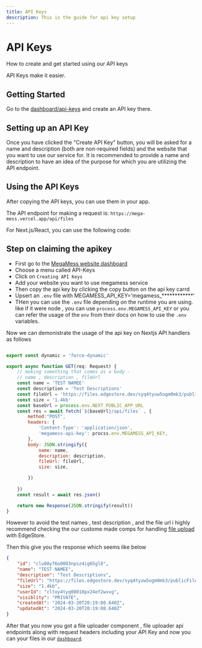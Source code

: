 ```yaml
---
title: API Keys
description: This is the guide for api key setup 
---
```




# API Keys
 How to create and get started using our API keys

<Callout>
API Keys make it easier.
</Callout>

## Getting Started

Go to the [dashboard/api-keys](https://mega-mess.vercel.app/dashboard/api-keys) and create an API key there.

## Setting up an API Key

Once you have clicked the "Create API Key" button, you will be asked for a name and description (both are non-required fields) and the website that you want to use our service for. It is recommended to provide a name and description to have an idea of the purpose for which you are utilizing the API endpoint.

## Using the API Keys

After copying the API keys, you can use them in your app.

The API endpoint for making a request is: `https://mega-mess.vercel.app/api/files`

For Next.js/React, you can use the following code:

##  Step on claiming the apikey

- First go to the [MegaMess website dashboard](https://mega-mess.vercel.app/dashboard)
- Choose a menu called API-Keys
- Click on `Creating API Keys`
- Add your website you want to use megamess service
- Then copy the api key by clicking the copy button on the api key carrd 
- Upsert an `.env` file with MEGAMESS_API_KEY='megamess_************'
- THen you can use the `.env` file depending on the runtime you are using. like if it were node , you can use `process.env.MEGAMESS_API_KEY` or you can refer the usage of the `env` from their docs on how to use the   `.env` variables.


Now we can demonistrate the usage of the api key on Nextjs API handlers as follows





```js

export const dynamic = 'force-dynamic'

export async function GET(req: Request) {
    // moking something that comes as a body - 
    // name , description , fileUrl
    const name = 'TEST NAMEE'
    const description = 'Test Descriptions'
    const fileUrl = 'https://files.edgestore.dev/syq4tyuw5ogm0mk3/publicFiles/_public/e36f81e8-e69f-4c62-91e4-a5f92563fc15.svg'
    const size = '1.4kb'
    const baseUrl = process.env.NEXT_PUBLIC_APP_URL
    const res = await fetch(`${baseUrl}/api/files` , {
        method:"POST",
        headers: {
            'Content-Type': 'application/json',
            'megamess-api-key': procss.env.MEGAMESS_API_KEY,
        },
        body: JSON.stringify({
            name: name,
            description: description,
            fileUrl: fileUrl,
            size: size,

        })
        
    })
    const result = await res.json()

    return new Response(JSON.stringify(result))
} 
```

However to avoid the test names , test description , and the file url i highly recommend checking the our custome made comps for handling [file upload](https://github.com/Kinfe123/MegaMess/blob/main/app/(dashboard)/dashboard/_components/file-upload.tsx) with EdgeStore.



Then this give you the response which seems like below 


```json
{
    "id": "clu08y76o0003npsz4ig65gl8",
    "name": "TEST NAMEE",
    "description": "Test Descriptions",
    "fileUrl": "https://files.edgestore.dev/syq4tyuw5ogm0mk3/publicFiles/_public/e36f81e8-e69f-4c62-91e4-asa.svg",
    "size": "1.4kb",
    "userId": "cltoy4tyq00018px24ef2wvvg",
    "visiblity": "PRIVATE",
    "createdAt": "2024-03-20T20:19:08.640Z",
    "updatedAt": "2024-03-20T20:19:08.640Z"
}
```


After that you now you got a file uploader component , file uploader api endpoints along with request headers including your API Key and now you can your files in our [`dashboard`](https://mega-mess.vercel.app/dashboard).


